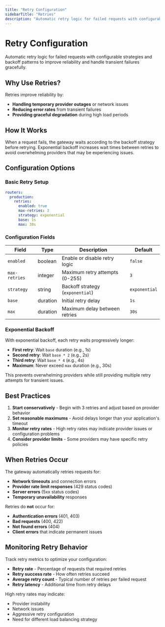 ```yaml
---
title: "Retry Configuration"
sidebarTitle: "Retries"
description: "Automatic retry logic for failed requests with configurable strategies and backoff patterns"
---
```


# Retry Configuration

Automatic retry logic for failed requests with configurable strategies and backoff patterns to improve reliability and handle transient failures gracefully.

## Why Use Retries?

Retries improve reliability by:
- **Handling temporary provider outages** or network issues
- **Reducing error rates** from transient failures
- **Providing graceful degradation** during high load periods

## How It Works

When a request fails, the gateway waits according to the backoff strategy before retrying. Exponential backoff increases wait times between retries to avoid overwhelming providers that may be experiencing issues.

## Configuration Options

### Basic Retry Setup

```yaml
routers:
  production:
    retries:
      enabled: true
      max-retries: 3
      strategy: exponential
      base: 1s
      max: 30s
```

### Configuration Fields

| Field | Type | Description | Default |
|-------|------|-------------|---------|
| `enabled` | boolean | Enable or disable retry logic | `false` |
| `max-retries` | integer | Maximum retry attempts (0-255) | `3` |
| `strategy` | string | Backoff strategy (`exponential`) | `exponential` |
| `base` | duration | Initial retry delay | `1s` |
| `max` | duration | Maximum delay between retries | `30s` |

### Exponential Backoff

With exponential backoff, each retry waits progressively longer:

- **First retry**: Wait `base` duration (e.g., 1s)
- **Second retry**: Wait `base * 2` (e.g., 2s)  
- **Third retry**: Wait `base * 4` (e.g., 4s)
- **Maximum**: Never exceed `max` duration (e.g., 30s)

This prevents overwhelming providers while still providing multiple retry attempts for transient issues.

## Best Practices

1. **Start conservatively** - Begin with 3 retries and adjust based on provider behavior
2. **Set reasonable maximums** - Avoid delays longer than your application's timeout
3. **Monitor retry rates** - High retry rates may indicate provider issues or configuration problems
4. **Consider provider limits** - Some providers may have specific retry policies

## When Retries Occur

The gateway automatically retries requests for:
- **Network timeouts** and connection errors
- **Provider rate limit responses** (429 status codes)
- **Server errors** (5xx status codes)
- **Temporary unavailability** responses

Retries do **not** occur for:
- **Authentication errors** (401, 403)
- **Bad requests** (400, 422)
- **Not found errors** (404)
- **Client errors** that indicate permanent issues

## Monitoring Retry Behavior

Track retry metrics to optimize your configuration:
- **Retry rate** - Percentage of requests that required retries
- **Retry success rate** - How often retries succeed
- **Average retry count** - Typical number of retries per failed request
- **Retry latency** - Additional time from retry delays

High retry rates may indicate:
- Provider instability
- Network issues
- Aggressive retry configuration
- Need for different load balancing strategy
